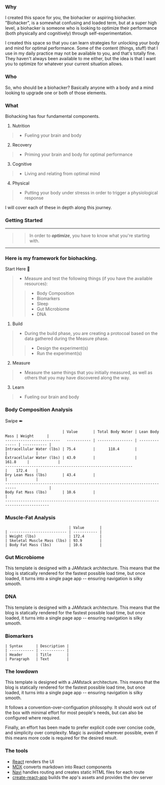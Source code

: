 <div>

### Why

I created this space for you, the biohacker or aspiring biohacker. "Biohacker", is a somewhat confusing and loaded term, but at a super high level, a biohacker is someone who is looking to optimize their performance (both physically and cognitively) through self-experimentation.

I created this space so that you can learn strategies for unlocking your body and mind for optimal performance. Some of the content (things, stuff) that I use in my daily practice may not be available to you, and that's totally fine. They haven't always been available to me either, but the idea is that I want you to optimize for whatever your current situation allows.

### Who

So, who should be a biohacker? Basically anyone with a body and a mind looking to upgrade one or both of those elements.

### What

Biohacking has four fundamental components.

1. Nutrition
> - Fueling your brain and body
2. Recovery
> - Priming your brain and body for optimal performance
3. Cognitive
> - Living and relating from optimal mind
4. Physical
> - Putting your body under stresss in order to trigger a physiological response

I will cover each of these in depth along this journey. 

### Getting Started

***

>> In order to ***optimize***, you have to know what you're starting with.

*** 

### Here is my framework for biohacking.

Start Here 🚀  
> - Measure and test the following things (if you have the available resources):
>> - Body Composition
>> - Biomarkers
>> - Sleep
>> - Gut Microbiome
>> - DNA

1. Build
> - During the build phase, you are creating a protocoal based on the data gathered during the Measure phase.
>> - Design the experiment(s)
>> - Run the experiment(s)
2. Measure
> - Measure the same things that you initially measured, as well as others that you may have discovered along the way.
3. Learn
> - Fueling our brain and body

### Body Composition Analysis 
Swipe :arrow_left:

```
                          | Value       | Total Body Water | Lean Body Mass | Weight      |
-------------------------   ----------- | ---------------- | -------------- | ----------- |                                   
Intracellular Water (lbs) | 75.4        |      118.4       |                |             |
Extracellular Water (lbs) | 43.0        |                  |      161.8     |             |
----------------------------------------------------------                  |    172.4    |
Dry Lean Mass (lbs)       | 43.4        |                                   |             |
---------------------------------------------------------------------------               |
Body Fat Mass (lbs)       | 10.6        |                                                 |
------------------------------------------------------------------------------------------
```

### Muscle-Fat Analysis 

```
                             | Value       |
| -------------------------- | ----------- |
| Weight (lbs)               | 172.4       |
| Skeletal Muscle Mass (lbs) | 93.9        |
| Body Fat Mass (lbs)        | 10.6        |
```

### Gut Microbiome

This template is designed with a JAMstack architecture. This means that the blog is statically rendered for the fastest possible load time, but once loaded, it turns into a single page app -- ensuring navigation is silky smooth.

### DNA

This template is designed with a JAMstack architecture. This means that the blog is statically rendered for the fastest possible load time, but once loaded, it turns into a single page app -- ensuring navigation is silky smooth.

### Biomarkers

```
| Syntax      | Description |
| ----------- | ----------- |
| Header      | Title       |
| Paragraph   | Text        |
```

###  The lowdown

This template is designed with a JAMstack architecture. This means that the blog is statically rendered for the fastest possible load time, but once loaded, it turns into a single page app -- ensuring navigation is silky smooth.

It follows a convention-over-configuation philosophy. It should work out of the box with minimal effort for most people's needs, but can also be configured where required.

Finally, an effort has been made to prefer explicit code over concise code, and simplicity over complexity. Magic is avoided wherever possible, even if this means more code is required for the desired result.


### The tools

- [React](https://reactjs.org) renders the UI
- [MDX](https://mdxjs.com) converts markdown into React components
- [Navi](https://frontarm.com/navi/) handles routing and creates static HTML files for each route
- [create-react-app](https://reactjs.org/docs/create-a-new-react-app.html) builds the app's assets and provides the dev server

</div>